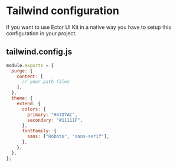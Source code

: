 
<Meta title="Tailwind configuration" />

# Tailwind configuration

If you want to use Ector UI Kit in a native way you have to setup this configuration in your project.

## tailwind.config.js

```js
module.exports = {
  purge: {
    content: [
      // your path files
    ],
  },
  theme: {
    extend: {
      colors: {
        primary: "#47D7AC",
        secondary: "#11111F",
      },
      fontFamily: {
        sans: ["Roboto", "sans-serif"],
      },
    },
  },
};
```
